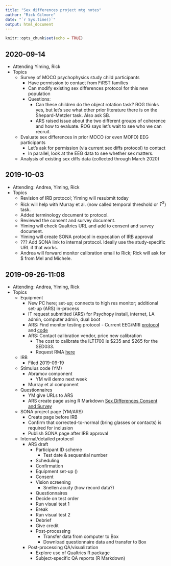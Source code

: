 ```yaml
---
title: "Sex differences project mtg notes"
author: "Rick Gilmore"
date: "`r Sys.time()`"
output: html_document
---
```


```r
knitr::opts_chunk$set(echo = TRUE)
```

## 2020-09-14

- Attending Yiming, Rick
- Topics
  - Survey of MOCO psychophysics study child participants
    - Have permission to contact from FiRST families
    - Can modify existing sex differences protocol for this new population
    - Questions:
      - Can these children do the object rotation task? ROG thinks yes, but let's see what other prior literature there is on the Shepard-Metzler task. Also ask SB.
      - ARS raised issue about the two different groups of coherence and how to evaluate. ROG says let's wait to see who we can recruit.
  - Evaluate sex differences in prior MOCO (or even MOFO) EEG participants
    - Let's ask for permission (via current sex diffs protocol) to contact
    - In parallel, look at the EEG data to see whether sex matters.
  - Analysis of existing sex diffs data (collected through March 2020)
  

## 2019-10-03

- Attending: Andrea, Yiming, Rick
- Topics
  - Revision of IRB protocol; Yiming will resubmit today
  - Rick will help with Murray et al. (now called temporal threshold or $T^2$) task.
  - Added terminology document to protocol.
  - Reviewed the consent and survey document.
  - Yiming will check Qualtrics URL and add to consent and survey document.
  - Yiming will create SONA protocol in expecation of IRB approval
  - ??? Add SONA link to internal protocol. Ideally use the study-specific URL if that works.
  - Andrea will forward monitor calibration email to Rick; Rick will ask for $ from Mel and Michele.

## 2019-09-26-11:08

- Attending: Andrea, Yiming, Rick
- Topics
  - Equipment
    - New PC here; set-up; connects to high res monitor; additional set-up (ARS) in-process
    - IT request submitted (ARS) for Psychopy install, internet, LA admin, computer admin, dual boot
    - ARS: Find monitor testing protocol - Current EEG/MRI [protocol](https://gilmore-lab.github.io/protocols/Calibrate-Monitor.md) and [code](https://gilmore-lab.github.io/gilmore-lab/photometer_proj)
    - ARS: Contact calibration vendor, price new calibration 
        - The cost to calibrate the ILT1700 is $235 and $265 for the SED033. 
        - Request RMA [here](https://www.intl-lighttech.com/service-support/rma-form)
  - IRB
    - Filed 2019-09-19 
  - Stimulus code (YM)
    - Abramov component
      - YM will demo next week
    - Murray et al component
  - Questionnaires
    - YM give URLs to ARS
    - ARS create page using R Markdown [Sex Differences Consent and Survey](https://gilmore-lab.github.io/sex-differences-in-motion-perception/consent-and-survey.html)
  - SONA project page (YM/ARS)
    - Create page before IRB
    - Confirm that corrected-to-normal (bring glasses or contacts) is required for inclusion
    - Publish SONA page after IRB approval
  - Internal/detailed protocol
    - ARS draft
      - Participant ID scheme
        - Test date & sequential number
      - Scheduling
      - Confirmation
      - Equipment set-up ()
      - Consent
      - Vision screening
        - Snellen acuity (how record data?)
      - Questionnaires
      - Decide on test order
      - Run visual test 1
      - Break
      - Run visual test 2
      - Debrief
      - Give credit
      - Post-processing
        - Transfer data from computer to Box
        - Download questionnaire data and transfer to Box
    - Post-processing QA/visualization
      - Explore use of Qualtrics R package
      - Subject-specific QA reports (R Markdown)
